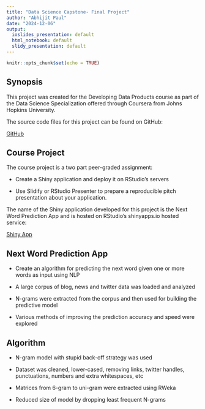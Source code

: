 ```yaml
---
title: "Data Science Capstone- Final Project"
author: "Abhijit Paul"
date: "2024-12-06"
output:
  ioslides_presentation: default
  html_notebook: default
  slidy_presentation: default
---
```


```r
knitr::opts_chunk$set(echo = TRUE)
```

## Synopsis

This project was created for the Developing Data Products course as part of the
Data Science Specialization offered through Coursera from Johns Hopkins
University.

The source code files for this project can be found on GitHub:

<a target="_blank" href="https://github.com/AbhijitPaul10/Data-Science-Capstone--Final-Project-main">GitHub</a>

## Course Project

The course project is a two part peer-graded assignment:

- Create a Shiny application and deploy it on RStudio's servers

- Use Slidify or RStudio Presenter to prepare a reproducible pitch presentation
about your application.

The name of the Shiny application developed for this project is the
Next Word Prediction App and is hosted on RStudio's
shinyapps.io hosted service:

<a target="_blank" href="https://abhijitpaul.shinyapps.io/Data-Science-Capstone--Final-Project-main/">Shiny App</a>

## Next Word Prediction App

- Create an algorithm for predicting the next word given one or more words as input using NLP

- A large corpus of blog, news and twitter data was loaded and analyzed

- N-grams were extracted from the corpus and then used for building the predictive model

- Various methods of improving the prediction accuracy and speed were explored

## Algorithm

- N-gram model with stupid back-off strategy was used

- Dataset was cleaned, lower-cased, removing links, twitter handles, punctuations, numbers and extra whitespaces, etc

- Matrices from 6-gram to uni-gram were extracted using RWeka

- Reduced size of model by dropping least frequent N-grams